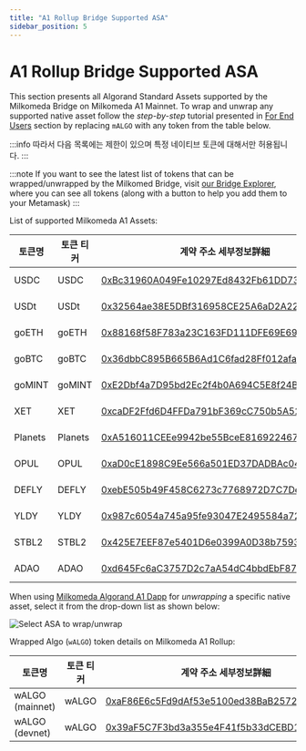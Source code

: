 ```yaml
---
title: "A1 Rollup Bridge Supported ASA"
sidebar_position: 5
---
```



# A1 Rollup Bridge Supported ASA

This section presents all Algorand Standard Assets supported by the Milkomeda Bridge on Milkomeda A1 Mainnet. To wrap and unwrap any supported native asset follow the _step-by-step_ tutorial presented in [For End Users](./) section by replacing `mALGO` with any token from the table below.

:::info
 따라서 다음 목록에는 제한이 있으며 특정 네이티브 토큰에 대해서만 허용됩니다.
:::

:::note
If you want to see the latest list of tokens that can be wrapped/unwrapped by the Milkomed Bridge, visit [our Bridge Explorer](https://bridge-explorer.milkomeda.com/algorand-mainnet/tokens), where you can see all tokens (along with a button to help you add them to your Metamask)
:::

List of supported Milkomeda A1 Assets:

| 토큰명     | 토큰 티커   | 계약 주소 세부정보詳細                                                                                                                                               | 토큰 유형  |
| ------- | ------- | ---------------------------------------------------------------------------------------------------------------------------------------------------------- | ------ |
| USDC    | USDC    | [0xBc31960A049Fe10297Ed8432Fb61DD734fEAd4ea](https://explorer-mainnet-algorand-rollup.a1.milkomeda.com/address/0xBc31960A049Fe10297Ed8432Fb61DD734fEAd4ea) | ERC-20 |
| USDt    | USDt    | [0x32564ae38E5DBf316958CE25A6aD2A2249EbCc2D](https://explorer-mainnet-algorand-rollup.a1.milkomeda.com/address/0x32564ae38E5DBf316958CE25A6aD2A2249EbCc2D) | ERC-20 |
| goETH   | goETH   | [0x88168f58F783a23C163FD111DFE69E69BA2947B4](https://explorer-mainnet-algorand-rollup.a1.milkomeda.com/address/0x88168f58F783a23C163FD111DFE69E69BA2947B4) | ERC-20 |
| goBTC   | goBTC   | [0x36dbbC895B665B6Ad1C6fad28Ff012afaEb54E4C](https://explorer-mainnet-algorand-rollup.a1.milkomeda.com/address/0x36dbbC895B665B6Ad1C6fad28Ff012afaEb54E4C) | ERC-20 |
| goMINT  | goMINT  | [0xE2Dbf4a7D95bd2Ec2f4b0A694C5E8f24B34Ac6D8](https://explorer-mainnet-algorand-rollup.a1.milkomeda.com/address/0xE2Dbf4a7D95bd2Ec2f4b0A694C5E8f24B34Ac6D8) | ERC-20 |
| XET     | XET     | [0xcaDF2Ffd6D4FFDa791bF369cC750b5A52207026E](https://explorer-mainnet-algorand-rollup.a1.milkomeda.com/address/0xcaDF2Ffd6D4FFDa791bF369cC750b5A52207026E) | ERC-20 |
| Planets | Planets | [0xA516011CEEe9942be55BceE816922467f898F365](https://explorer-mainnet-algorand-rollup.a1.milkomeda.com/address/0xA516011CEEe9942be55BceE816922467f898F365) | ERC-20 |
| OPUL    | OPUL    | [0xaD0cE1898C9Ee566a501ED37DADBAc04d68C2C93](https://explorer-mainnet-algorand-rollup.a1.milkomeda.com/address/0xaD0cE1898C9Ee566a501ED37DADBAc04d68C2C93) | ERC-20 |
| DEFLY   | DEFLY   | [0xebE505b49F458C6273c7768972D7C7DeE840ff73](https://explorer-mainnet-algorand-rollup.a1.milkomeda.com/address/0xebE505b49F458C6273c7768972D7C7DeE840ff73) | ERC-20 |
| YLDY    | YLDY    | [0x987c6054a745a95fe93047E2495584a72FcdCB9D](https://explorer-mainnet-algorand-rollup.a1.milkomeda.com/address/0x987c6054a745a95fe93047E2495584a72FcdCB9D) | ERC-20 |
| STBL2   | STBL2   | [0x425E7EEF87e5401D6e0399A0D38b7593b4B2B7De](https://explorer-mainnet-algorand-rollup.a1.milkomeda.com/address/0x425E7EEF87e5401D6e0399A0D38b7593b4B2B7De) | ERC-20 |
| ADAO    | ADAO    | [0xd645Fc6aC3757D2c7aA54dC4bbdEbF87ff3CDe3f](https://explorer-mainnet-algorand-rollup.a1.milkomeda.com/address/0xd645Fc6aC3757D2c7aA54dC4bbdEbF87ff3CDe3f) | ERC-20 |

When using [Milkomeda Algorand A1 Dapp](https://algorand-bridge-dev.milkomeda.com/) for _unwrapping_ a specific native asset, select it from the drop-down list as shown below:

<img className="img-full" src={asaInTokenRegistry} alt="Select ASA to wrap/unwrap" />

Wrapped Algo (`wALGO`) token details on Milkomeda A1 Rollup:

| 토큰명             | 토큰 티커 | 계약 주소 세부정보詳細                                                                                                                                               | 토큰 유형  |
| --------------- | ----- | ---------------------------------------------------------------------------------------------------------------------------------------------------------- | ------ |
| wALGO (mainnet) | wALGO | [0xaF86E6c5Fd9dAf53e5100ed38BaB2572609fCA27](https://explorer-mainnet-algorand-rollup.a1.milkomeda.com/address/0xaF86E6c5Fd9dAf53e5100ed38BaB2572609fCA27) | ERC-20 |
| wALGO (devnet)  | wALGO | [0x39aF5C7F3bd3a355e4F41f5b33dCEBD1681e4D3e](https://explorer-devnet-algorand-rollup.a1.milkomeda.com/address/0x39aF5C7F3bd3a355e4F41f5b33dCEBD1681e4D3e)  | ERC-20 |
